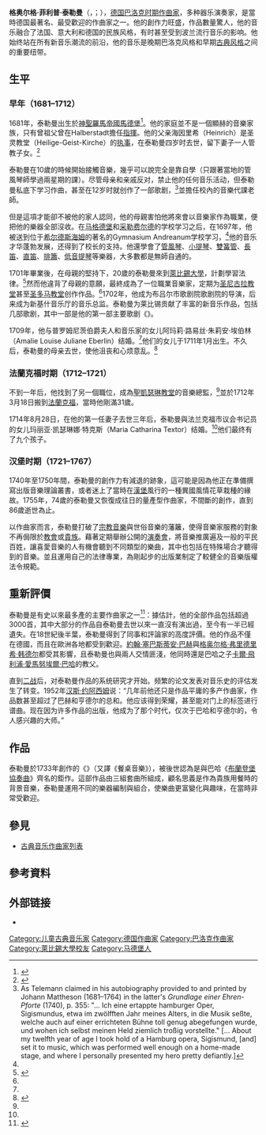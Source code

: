 {{redirect|泰勒曼}}
{{Multiple issues|
{{expand|time=2016-06-10T15:48:08+00:00}}
{{Refimprove|time=2021-11-18T07:33:01+00:00}}
}}
{{NoteTA
|G1=Composer
|T=zh-cn:格奥尔格·菲利普·泰勒曼;zh-tw:格奧爾格·菲利普·泰雷曼;
|1=zh-cn:泰勒曼;zh-tw:泰雷曼;
|2=zh-cn:马格德堡;zh-tw:馬德堡;
|3=zh-cn:亨德尔;zh-tw:韓德爾;
}}
{{Infobox classical
| 中文名 = 格奥尔格·菲利普·泰勒曼
| 画像 = Georg Philipp Telemann.png
| 附注 =      
| 原文名 = Georg Philipp Telemann
| 国别 = {{flag|Holy Roman Empire}}
| 出生日期 = 1681年{{OldStyleDate||3月24日|3月14日}}
| 出生地 = {{flag|Holy Roman Empire}}[[勃兰登堡－普鲁士|勃兰登堡－普鲁士]][[马格德堡|马格德堡]]
| 逝世日期 = {{death date and age|1767|6|25|1681|3|24}}
| 逝世地 = {{flag|Holy Roman Empire}}[[汉堡|汉堡]]
| 所属时期 = [[巴洛克|巴洛克]]
| 所属乐派 =  
| 擅长作品类型 = [[歌剧|歌剧]]，合唱，管弦乐，室内乐，其他声乐作品
| 代表作 = 管弦乐《{{link-en|宴席音乐|Tafelmusik (Telemann)}}》，多部受难曲，大量协奏曲，12部无伴奏小提琴幻想曲，歌剧《{{link-en|平皮诺内|Pimpinone}}》、《{{link-en|坚忍的苏格拉底|Der geduldige Socrates}}》等
| 师从 = 
| 学生 = 
| 官方网站 = 
| 签名 = File:Telemann Signature.png
}}
'''格奥尔格·菲利普·泰勒曼'''（{{lang-de|'''Georg Philipp Telemann'''}}，{{IPA-de|ˈɡeːɔʁk ˈfiːlɪp ˈteːləman}}；{{bd|1681年|{{OldStyleDate||3月24日|3月14日}}|1767年|6月25日}}），[[德国|德国]][[巴洛克音乐|巴洛克时期]][[作曲家|作曲家]]，多种器乐演奏家，是當時德国最著名、最受歡迎的作曲家之一。他的創作力旺盛，作品數量驚人，他的音乐融合了法国、意大利和德国的民族风格，有时甚至受到波兰流行音乐的影响。他始终站在所有新音乐潮流的前沿，他的音乐是晚期巴洛克风格和早期[[古典主义音乐|古典风格]]之间的重要纽带。

== 生平 ==
{{Expand section|date=2021-11-18}}

=== 早年（1681–1712） ===
1681年，泰勒曼出生於[[神圣罗马帝国|神聖羅馬帝國]][[馬德堡|馬德堡]]<ref>{{cite encyclopedia|last=Einstein|first=Alfred|url=|title=Telemann, Georg Philipp|encyclopedia=Hugo Riemanns Musik-Lexikon|date=1929|publisher=|location=|language=de}}</ref>。他的家庭並不是一個顯赫的音樂家族，只有曾祖父曾在Halberstadt擔任[[指揮|指揮]]。他的父亲海因里希（Heinrich）是圣灵教堂（Heilige-Geist-Kirche）的[[執事_(基督教)|执事]]，在泰勒曼四岁时去世，留下妻子一人管教子女。<ref name="Hirschmann">{{cite encyclopedia|last=Hirschmann|first=Wolfhang|url=https://www.deutsche-biographie.de/sfz82284.html|title=Telemann, Georg Philipp (Pseudonym Melante)|encyclopedia=Neue Deutsche Biographie|date=2016|access-date=2021-04-02|language=en|archive-date=2021-11-18|archive-url=https://web.archive.org/web/20211118083012/https://www.deutsche-biographie.de/sfz82284.html|dead-url=no}}</ref>

泰勒曼在10歲的時候開始接觸音樂，幾乎可以說完全是靠自學（只跟著當地的管風琴師學過兩星期的課）。尽管母亲和亲戚反对，禁止他的任何音乐活动，但泰勒曼私底下学习作曲，甚至在12岁时就创作了一部歌剧，<ref>As Telemann claimed in his autobiography provided to and printed by Johann Mattheson (1681–1764) in the latter's ''Grundlage einer Ehren-Pforte'' (1740), p. 355: "... Ich eine ertappte hamburger Oper, Sigismundus, etwa im zwölfften Jahr meines Alters, in die Musik seßte, welche auch auf einer errichteten Bühne toll genug abegefungen wurde, und wohen ich selbst meinen Held ziemlich troßig vorstellte." [... About my twelfth year of age I took hold of a Hamburg opera, Sigismund, [and] set it to music, which was performed well enough on a home-made stage, and where I personally presented my hero pretty defiantly.]</ref>並擔任校內的音樂代課老師。

但是這項才能卻不被他的家人認同，他的母親害怕他將來會以音樂家作為職業，便把他的樂器全部沒收。在[[马格德堡|马格德堡]]和[[克劳斯塔尔-采勒费尔德|采勒费尔德]]的学校学习之后，在1697年，他被送到位于[[希尔德斯海姆|希尔德斯海姆]]的著名的Gymnasium Andreanum学校学习，<ref name="Hirschmann" />他的音乐才华蓬勃发展，还得到了校长的支持。他還學會了[[管風琴|管風琴]]、[[小提琴|小提琴]]、[[雙簧管|雙簧管]]、[[長笛|長笛]]、[[直笛|直笛]]、[[排簫_(總稱)|排簫]]、[[低音提琴|低音提琴]]等樂器，大多數都是無師自通的。

1701年畢業後，在母親的堅持下，20歲的泰勒曼來到[[萊比錫大學|萊比錫大學]]，計劃學習法律。<ref name="Bergmann">{{cite encyclopedia|last=Bergmann|first=Walter G.|url=https://www.britannica.com/biography/Georg-Philipp-Telemann|title=Georg Philipp Telemann / German composer|encyclopedia=Encyclopedia Britannica|date=2021|access-date=2021-04-01|language=en|archive-date=2021-11-18|archive-url=https://web.archive.org/web/20211118083005/https://www.britannica.com/biography/Georg-Philipp-Telemann|dead-url=no}}</ref>然而他違背了母親的意願，最終成為了一位職業音樂家，定期为[[圣尼古拉教堂_(莱比锡)|圣尼古拉教堂]]甚至[[圣多马教堂_(莱比锡)|圣多马教堂]]创作作品。<ref name="Bergmann" />1702年，他成为布吕尔市歌剧院歌剧院的导演，后来成为新基什音乐厅的音乐总监。泰勒曼为莱比锡贡献了丰富的新音乐作品，包括几部歌剧，其中一部是他的第一部主要歌剧《{{Link-en|日耳曼尼库斯|Germanicus (opera)}}》。

1709年，他与普罗姆尼茨伯爵夫人和音乐家{{Link-en|丹尼尔·埃伯林|Daniel Eberlin}}的女儿阿玛莉·路易丝·朱莉安·埃伯林（Amalie Louise Juliane Eberlin）结婚。<ref name="Hirschmann" />他们的女儿于1711年1月出生。不久后，泰勒曼的母亲去世，使他沮丧和心烦意乱。<ref>{{Cite book|title=Romain Rolland's Essays on Music|last=Rolland|first=Romain|date=2017|publisher=Allen, Towne & Heath|isbn=978-1-4437-3093-8|page=109|language=en}}</ref>

=== 法蘭克福时期（1712–1721） ===
不到一年后，他找到了另一個職位，成為[[圣凯瑟琳教堂_(法兰克福)|聖凱瑟琳教堂]]的音樂總監，<ref name="Bergmann" />並於1712年3月18日搬到[[法蘭克福|法蘭克福]]，當時他剛滿31歲。

1714年8月28日，在他的第一任妻子去世三年后，泰勒曼與法兰克福市议会书记员的女儿玛丽亚·凯瑟琳娜·特克斯（Maria Catharina Textor）结婚。<ref name="Hirschmann" />他们最终有了九个孩子。

=== 汉堡时期（1721–1767） ===
1740年至1750年間，泰勒曼的創作力有減退的跡象，這可能是因為他正在準備撰寫出版音樂理論叢書，或者迷上了當時在[[漢堡|漢堡]]風行的一種異國風情花草栽種的緣故。1755年，74歲的泰勒曼又恢復成往日的量產型作曲家，不間斷的創作，直到86歲逝世為止。

以作曲家而言，泰勒曼打破了[[宗教音樂|宗教音樂]]與世俗音樂的藩籬，使得音樂家服務的對象不再侷限於[[教會|教會]]或[[貴族|貴族]]。藉著定期舉辦公開的[[演奏會|演奏會]]，將音樂推廣遍及一般的平民百姓，讓喜愛音樂的人有機會聽到不同類型的樂曲，其中也包括在特殊場合才聽得到的音樂。並且運用自己的法律專業，為剛起步的出版業制定了較健全的音樂版權法令規範。

== 重新評價 ==
泰勒曼是有史以來最多產的主要作曲家之一<ref>{{Cite web |url=http://www.classicfm.com/composers/telemann/ |title=Profile on  ''Classic FM'' website |access-date=2021-11-18 |archive-date=2021-11-18 |archive-url=https://web.archive.org/web/20211118083008/https://www.classicfm.com/composers/telemann/ |dead-url=no }}</ref>：據估計，他的全部作品包括超過3000首，其中大部分的作品自泰勒曼去世以來一直沒有演出過，至今有一半已經遺失。在18世紀後半葉，泰勒曼得到了同事和評論家的高度評價。他的作品不僅在德國，而且在歐洲各地都受到歡迎。[[約翰·塞巴斯蒂安·巴赫|約翰·塞巴斯蒂安·巴赫]]與[[格奥尔格·弗里德里希·韩德尔|格奥尔格·弗里德里希·韩德尔]]都受其影響，且泰勒曼也與兩人交情匪淺，他同時還是巴哈之子[[卡爾·飛利浦·愛馬努埃爾·巴哈|卡爾·飛利浦·愛馬努埃爾·巴哈]]的教父。

直到[[二战|二战]]后，对泰勒曼作品的系统研究才开始。频繁的论文发表对音乐史的评估发生了转变。1952年[[汉斯·约阿西姆|汉斯·约阿西姆]]说：“几年前他还只是作品平庸的多产作曲家，作品数甚至超过了巴赫和亨德尔的总和。他应该得到荣耀，甚至能对门上的标签进行谱曲。现在因为许多作品的出版，他成为了那个时代，仅次于巴哈和亨德尔的，令人感兴趣的大师。”

== 作品 ==
{{Expand section|date=2021-11-18}}
{{see also|泰勒曼作品目錄}}
泰勒曼於1733年創作的《{{link-en|宴席音乐|Tafelmusik (Telemann)}}》（又譯《餐桌音樂》），被後世認為是與巴哈《[[布蘭登堡協奏曲|布蘭登堡協奏曲]]》齊名的鉅作。這部作品由三組套曲所組成，顧名思義是作為貴族用餐時的背景音樂，泰勒曼運用不同的樂器編制與組合，使樂曲更富變化與趣味，在當時非常受歡迎。

== 參見 ==
* [[古典音乐作曲家列表|古典音乐作曲家列表]]

== 參考資料 ==
{{reflist|2}}

== 外部链接 ==
* {{IMSLP|id=Telemann%2C_Georg_Philipp|cname=格奥尔格·菲利普·泰勒曼}}

{{古典音樂作曲家}}

{{Authority control}}
{{DEFAULTSORT:Telemann, Georg Philipp}}
[[Category:儿童古典音乐家|Category:儿童古典音乐家]]
[[Category:德国作曲家|Category:德国作曲家]]
[[Category:巴洛克作曲家|Category:巴洛克作曲家]]
[[Category:萊比錫大學校友|Category:萊比錫大學校友]]
[[Category:马德堡人|Category:马德堡人]]